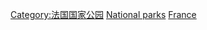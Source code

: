 {{Navbox
|name = 法国国家公园
|title = [[法国国家公园列表|法国国家公园]]
| titlestyle = background:#9BCB65
| groupstyle = background:#9BCB65
|state = {{{state|autocollapse}}}
|listclass = hlist
|image = [[Image:Pic_du_midi_ossau.jpg|50px|Pyrénées]]
|group1 = 法国本土
|list1 =
* [[蔚蓝海岸国家公园]]
* [[瓦努瓦斯国家公园]]
* [[梅康圖爾國家公園]]
* [[塞文山国家公园]]
* [[埃克兰国家公园]]
* [[比利牛斯国家公园]]
* [[克罗港岛国家公园]]

|group2 = 海外属地
|list2 =
* [[圭亚那亚马孙森林公园]]
* [[Guadeloupe National Park|La Guadeloupe]]
* [[留尼旺岛国家公园]]

}}<includeonly>[[Category:法国国家公园]]</includeonly><noinclude>
{{collapsible option}}
[[Category:法國模板|National parks]]
[[Category:法国国家公园| ]]
[[Category:国家公园模板|France]]

</noinclude>